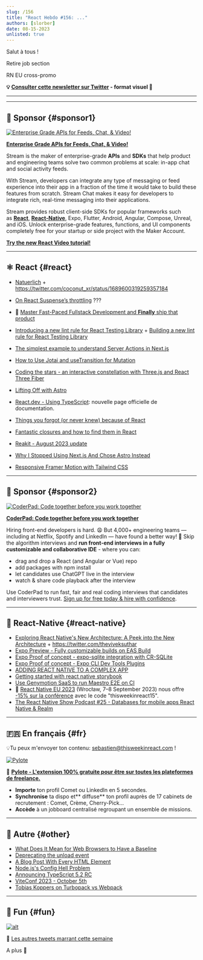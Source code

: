 ```yaml
---
slug: /156
title: "React Hebdo #156: ..."
authors: [slorber]
date: 08-15-2023
unlisted: true
---
```


Salut à tous !

Retire job section

RN EU cross-promo

<Todo />

<!-- truncate -->

**💡 [Consulter cette newsletter sur Twitter](https://slo.im/thread) - format visuel 🎨**

---


<Support />

---

## 💸 Sponsor {#sponsor1}

[![Enterprise Grade APIs for Feeds, Chat, & Video!](/emails/issues/153/stream.jpg)](https://getstream.io/video/voice-calling/?utm_source=thisweekinreact&utm_medium=sponsorship&utm_content=&utm_campaign=thisweekinreact_July2023_video_klmh22)

[**Enterprise Grade APIs for Feeds, Chat, & Video!**](https://getstream.io/video/docs/react/?utm_source=thisweekinreact&utm_medium=sponsorship&utm_content=&utm_campaign=thisweekinreact_July2023_video_klmh22)

Stream is the maker of enterprise-grade **APIs** and **SDKs** that help product and engineering teams solve two common problems at scale: in-app chat and social activity feeds.

With Stream, developers can integrate any type of messaging or feed experience into their app in a fraction of the time it would take to build these features from scratch. Stream Chat makes it easy for developers to integrate rich, real-time messaging into their applications.

Stream provides robust client-side SDKs for popular frameworks such as [**React**](https://getstream.io/chat/sdk/react/?utm_source=thisweekinreact&utm_medium=sponsorship&utm_content=&utm_campaign=thisweekinreact_July2023_video_klmh22), [**React-Native**](https://getstream.io/chat/sdk/react-native/?utm_source=thisweekinreact&utm_medium=sponsorship&utm_content=&utm_campaign=thisweekinreact_July2023_video_klmh22), Expo, Flutter, Android, Angular, Compose, Unreal, and iOS.
Unlock enterprise-grade features, functions, and UI components completely free for your startup or side project with the Maker Account.

[**Try the new React Video tutorial!**](https://getstream.io/video/docs/react/?utm_source=thisweekinreact&utm_medium=sponsorship&utm_content=&utm_campaign=thisweekinreact_July2023_video_klmh22)

---

## ⚛️ React {#react}

- [Natuerlich](https://github.com/coconut-xr/natuerlich) + https://twitter.com/coconut_xr/status/1689600319259357184
- [On React Suspense’s throttling](https://andreigatej.dev/blog/on-react-suspense-throttling/) ???
- 💸 [Master Fast-Paced Fullstack Development and **Finally** ship that product](https://www.zerotoshipped.com/)
- [Introducing a new lint rule for React Testing Library](https://blog.testdouble.com/posts/2023-07-31-a-new-rtl-lint-rule/) + [Building a new lint rule for React Testing Library](https://blog.testdouble.com/posts/2023-08-01-building-a-new-lint-rule-for-rtl/)
- [The simplest example to understand Server Actions in Next.js](https://scastiel.dev/simplest-example-server-actions-nextjs)
- [How to Use Jotai and useTransition for Mutation](https://blog.axlight.com/posts/how-to-use-jotai-and-use-transition-for-mutation/)
- [Coding the stars - an interactive constellation with Three.js and React Three Fiber](https://supabase.com/blog/interactive-constellation-threejs-react-three-fiber)
- [Lifting Off with Astro](https://remotesynthesis.com/blog/lifting-off-with-astro/)
- [React.dev - Using TypeScript](https://react.dev/learn/typescript): nouvelle page officielle de documentation.
- [Things you forgot (or never knew) because of React](https://joshcollinsworth.com/blog/antiquated-react)
- [Fantastic closures and how to find them in React](https://www.developerway.com/posts/fantastic-closures)
- [Reakit - August 2023 update](https://newsletter.ariakit.org/p/all-things)
- [Why I Stopped Using Next.js And Chose Astro Instead](https://www.youtube.com/watch?v=BoeZqPaYw9s)
- [Responsive Framer Motion with Tailwind CSS](https://www.youtube.com/watch?v=xSuxsfn13xg)

  <SubscribeFormEmbed placement="middle" />

---

## 💸 Sponsor {#sponsor2}

[![CoderPad: Code together before you work together](/emails/issues/154/coderpad.png)](https://coderpad.io/?utm_medium=3pmedia&utm_source=ThisWeekInReact&utm_campaign=23-Q3-3PMedia-ThisWeekInReact-ACQ-All-Global-Newsletter)

[**CoderPad: Code together before you work together**](https://coderpad.io/?utm_medium=3pmedia&utm_source=ThisWeekInReact&utm_campaign=23-Q3-3PMedia-ThisWeekInReact-ACQ-All-Global-Newsletter)

Hiring front-end developers is hard. 😩 But 4,000+ engineering teams — including at Netflix, Spotify and LinkedIn — have found a better way! 🤠 Skip the algorithm interviews and **run front-end interviews in a fully customizable and collaborative IDE** - where you can:

- drag and drop a React (and Angular or Vue) repo
- add packages with npm install
- let candidates use ChatGPT live in the interview
- watch & share code playback after the interview

Use CoderPad to run fast, fair and real coding interviews that candidates and interviewers trust. [Sign up for free today & hire with confidence](https://coderpad.io/?utm_medium=3pmedia&utm_source=ThisWeekInReact&utm_campaign=23-Q3-3PMedia-ThisWeekInReact-ACQ-All-Global-Newsletter).

---

## 📱 React-Native {#react-native}

- [Exploring React Native's New Architecture: A Peek into the New Architecture](https://blog.devvivek.tech/exploring-react-natives-new-architecture-a-peek-into-the-new-architecture) + https://twitter.com/theviveksuthar
- [Expo Preview - Fully customizable builds on EAS Build](https://expo.dev/changelog/2023/08-10-custom-builds)
- [Expo Proof of concept - expo-sqlite integration with CR-SQLite](https://expo.dev/changelog/2023/08-10-cr-sqlite)
- [Expo Proof of concept - Expo CLI Dev Tools Plugins](https://expo.dev/changelog/2023/08-10-dev-tools-plugins)
- [ADDING REACT NATIVE TO A COMPLEX APP](https://www.nearform.com/blog/adding-react-native-to-a-complex-app-part-1-planning/)
- [Getting started with react native storybook](https://dev.to/dannyhw/getting-started-with-react-native-storybook-96c)
- [Use Genymotion SaaS to run Maestro E2E on CI](https://dev.to/retyui/use-genymotion-saas-to-run-maestro-e2e-on-ci-14hm)
- 👥 [React Native EU 2023](https://www.react-native.eu/) (Wrocław, 7–8 September 2023) nous offre [-15% sur la conférence](https://ti.to/react-native-eu/2023/discount/thisweekinreact15) avec le code "thisweekinreact15".
- [The React Native Show Podcast #25 - Databases for mobile apps React Native & Realm](https://www.callstack.com/podcasts/databases-for-mobile-apps-react-native-realm)

---

## 🇫🇷 En français {#fr}

<Todo />

💡Tu peux m'envoyer ton contenu: [sebastien@thisweekinreact.com](mailto:sebastien@thisweekinreact.com?subject=Contenu%20en%20fran%C3%A7ais) !

[![Pylote](/emails/issues/149/pylote.jpg)](https://pylote.io/?utm_source=newsletter&utm_medium=insert&utm_campaign=sebastienl)

💸 **[Pylote - L'extension 100% gratuite pour être sur toutes les plateformes de freelance.](https://pylote.io/?utm_source=newsletter&utm_medium=insert&utm_campaign=sebastienl)**

- **Importe** ton profil Comet ou LinkedIn en 5 secondes.
- **Synchronise** ta dispo et** diffuse** ton profil auprès de 17 cabinets de recrutement : Comet, Crème, Cherry-Pick...
- **Accède** à un jobboard centralisé regroupant un ensemble de missions.

---

## 🔀 Autre {#other}

- [What Does It Mean for Web Browsers to Have a Baseline](https://thenewstack.io/what-does-it-mean-for-web-browsers-to-have-a-baseline/)
- [Deprecating the unload event](https://developer.chrome.com/blog/deprecating-unload/)
- [A Blog Post With Every HTML Element](https://www.patrickweaver.net/blog/a-blog-post-with-every-html-element/)
- [Node.js's Config Hell Problem](https://deno.com/blog/node-config-hell)
- [Announcing TypeScript 5.2 RC](https://devblogs.microsoft.com/typescript/announcing-typescript-5-2-rc/)
- [ViteConf 2023 - October 5th](https://viteconf.org/23/)
- [Tobias Koppers on Turbopack vs Webpack](https://www.youtube.com/watch?v=Zwd_8Jy7b-c)

---

## 🤭 Fun {#fun}

<Todo />

[![alt](/emails/issues/122/meme.jpg)](https://twitter.com/TODOTODOTODOTODOTODOTODOTODOTODOTODOTODO)

🤣 [Les autres tweets marrant cette semaine](https://twitter.com/TODOTODOTODOTODOTODOTODOTODOTODOTODOTODO)

A plus 👋
